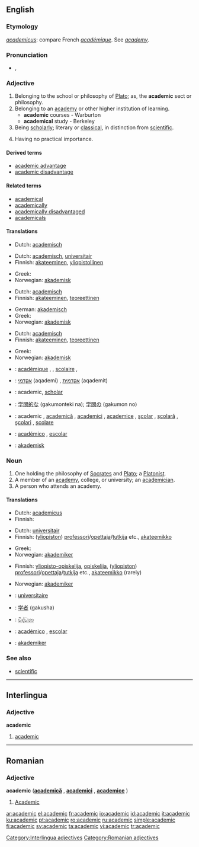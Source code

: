 ==English==

===Etymology===
{{L.}} ''[[academicus]]'': compare French ''[[académique]]''. See ''[[academy]]''.

===Pronunciation===
*{{IPA|/ˌækəˈdɛmɪk/}}, {{SAMPA|/%{k@"dEmIk/}}
*:{{rhymes|ɛmɪk}}

===Adjective===
{{en-adj}}

# Belonging to the school or philosophy of [[Plato]]; as, the '''academic''' sect or philosophy.
# Belonging to an [[academy]] or other higher institution of learning.
#*'''academic''' courses - Warburton
#*'''academical''' study - Berkeley
# Being [[scholarly]]; literary or [[classical]], in distinction from [[scientific]].
# {{pejorative}} Having no practical importance.

====Derived terms====
*[[academic advantage]]
*[[academic disadvantage]]

====Related terms====
*[[academical]]
*[[academically]]
*[[academically disadvantaged]]
*[[academicals]]

====Translations====
{{trans-top|belonging to the school or philosophy of Plato}}
* Dutch: [[academisch]]
{{trans-mid}}
{{trans-bottom}}

{{trans-top|belonging to an academy or other higher institution of learning}}
* Dutch: [[academisch]], [[universitair]]
* Finnish: [[akateeminen]], [[yliopistollinen]]
{{trans-mid}}
* Greek: {{t|el|ακαδημαϊκός||tr=akadimaïkós|sc=Grek}}
* Norwegian: [[akademisk]]
{{trans-bottom}}

{{trans-top|scholarly; literary or classical, in distinction from scientific}}
* Dutch: [[academisch]]
* Finnish: [[akateeminen]], [[teoreettinen]]
{{trans-mid}}
* German: [[akademisch]]
* Greek: {{t|el|ακαδημαϊκός||tr=akadimaïkós|sc=Grek}}
* Norwegian: [[akademisk]]
{{trans-bottom}}

{{trans-top|having no practical importance}}
* Dutch: [[academisch]]
* Finnish: [[akateeminen]], [[teoreettinen]]
{{trans-mid}}
* Greek: {{t|el|θεωρητικός||tr=theoritikós|sc=Grek}}
* Norwegian: [[akademisk]]
{{trans-bottom}}

{{checktrans-top}}
*{{ttbc|French}}: [[académique]] {{m}}, {{f}}, [[scolaire]] {{m}}, {{f}}
*{{ttbc|Hebrew}}: [[אקדמי]] (aqademi) {{m}}, [[אקדמית]] (aqademit) {{f}}
*{{ttbc|Interlingua}}: academic, [[scholar]]
*{{ttbc|Japanese}}: [[学問的な]] (gakumonteki na); [[学問の]] (gakumon no)
{{checktrans-mid}}
*{{ttbc|Romanian}}: academic {{m}}, [[academică]] {{f}}, [[academici]] {{m}} {{p}}, [[academice]] {{f}} {{p}}, [[şcolar]] {{m}}, [[şcolară]] {{f}}, [[şcolari]] {{m}} {{p}}, [[şcolare]] {{f}} {{p}}
*{{ttbc|Spanish}}: [[académico]] {{m}}, [[escolar]] {{m}}
*{{ttbc|Swedish}}: [[akademisk]]
{{checktrans-bottom}}

===Noun===
{{en-noun}}

# One holding the philosophy of [[Socrates]] and [[Plato]]; a [[Platonist]].
# A member of an [[academy]], college, or university; an [[academician]].
# A person who attends an academy.

====Translations====
{{trans-top|Platonist}}
* Dutch: [[academicus]] {{m}}
* Finnish: {{t-|fi|akateemikko}}
{{trans-mid}}
{{trans-bottom}}

{{trans-top|member of an academy, college, or university}}
* Dutch: [[universitair]] {{m}}
* Finnish: ([[yliopisto|yliopiston]]) [[professori]]/[[opettaja]]/[[tutkija]] etc., [[akateemikko]]
{{trans-mid}}
* Greek: {{t|el|ακαδημαϊκός|c|tr=akadimaïkós|sc=Grek}}
* Norwegian: [[akademiker]] {{m}}
{{trans-bottom}}

{{trans-top|person who attends an academy}}
* Finnish: [[yliopisto-opiskelija]], [[opiskelija]], ([[yliopisto|yliopiston]]) [[professori]]/[[opettaja]]/[[tutkija]] etc., [[akateemikko]] (rarely)
{{trans-mid}}
* Norwegian: [[akademiker]] {{m}}
{{trans-bottom}}

{{checktrans-top}}
*{{ttbc|French}}: [[universitaire]] {{m}}
*{{ttbc|Japanese}}: [[学者]] (gakusha)
{{checktrans-mid}}
*{{ttbc|Sinhala}}: [[විද්වතා]] {{n}}
*{{ttbc|Spanish}}: [[académico]] {{m}}, [[escolar]] {{m}}
*{{ttbc|Swedish}}: [[akademiker]]
{{checktrans-bottom}}

===See also===
*[[scientific]]

----

==Interlingua==

===Adjective===
'''academic'''

# [[#English|academic]]

[[Category:Interlingua adjectives]]

----

==Romanian==

===Adjective===
'''academic''' ('''[[academică]]''' {{f}}, '''[[academici]]''' {{m|p}}, '''[[academice]]''' {{f|p}})

# [[#English|Academic]] {{m}}

[[Category:Romanian adjectives]]

[[ar:academic]]
[[el:academic]]
[[fr:academic]]
[[io:academic]]
[[id:academic]]
[[it:academic]]
[[ku:academic]]
[[pt:academic]]
[[ro:academic]]
[[ru:academic]]
[[simple:academic]]
[[fi:academic]]
[[sv:academic]]
[[ta:academic]]
[[vi:academic]]
[[tr:academic]]
